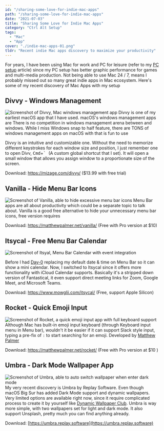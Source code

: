 ```yaml
---
id: "/sharing-some-love-for-indie-mac-apps"
path: "/sharing-some-love-for-indie-mac-apps"
date: "2021-07-03"
title: "Sharing Some Love for Indie Mac Apps"
category: "Ctrl Alt Setup"
tags:
  - "Mac"
  - "App"
cover: "./indie-mac-apps-01.png"
tldr: "Recent indie Mac apps discovery to maximize your productivity"
---
```


For years, I have been using Mac for work and PC for leisure (refer to my [PC setup](/a-journey-of-computer-setup/) article) since my PC setup has better graphic performance for games and multi-media production. Not being able to use Mac 24 / 7, means I probably missed out so many great indie apps in Mac ecosystem. Here's some of my recent discovery of Mac Apps with my setup


## Divvy - Windows Management
![Screenshot of Divvy, Mac windows management app](./divvy-screenshot.jpg)
Divvy is one of my earliest macOS app that I have used. macOS's windows management apps are There is no competition in windows management arena between  and windows. While I miss Windows snap to half feature, there are TONS of windows management apps on macOS with that is fun to use

Divvy is an intuitive and customizable one. Without the need to memorize different keystrokes for each window size and position, I just remember one to open Divv,  <kbd>Cmd</kbd>+<kbd>` </kbd> (A custom global shortcut that I set). It will open a small window that allows you assign window to a proportionate size of the screen.

Download: https://mizage.com/divvy/ ($13.99 with free trial)

## Vanilla - Hide Menu Bar Icons
![Screenshot of Vanilla, able to hide excessive menu bar icons](https://matthewpalmer.net/vanilla/0-lowres.jpg)
Menu Bar apps are all about productivity which could be a separate topic to talk about. Vanilla is a good free alternative to hide your unnecessary menu bar icons, free version requires

Download: https://matthewpalmer.net/vanilla/ (Free with Pro version at $10)

## Itsycal - Free Menu Bar Calendar
![Screenshot of Itsyal, Menu Bar Calendar with event integration](./itsycalbanner2@2x.png)

Before I had [Day-0](https://shauninman.com/archive/2020/04/08/day_o_mac_menu_bar_clock_for_catalina) replacing my default date & time on Menu Bar so it can show a mini calendar. Now, I switched to Itsycal since it offers more functionality with iCloud Calendar supports. Basically it's a stripped down version of Fantastical, it even support direct meeting links for Zoom, Google Meet, and Microsoft Teams.

Download: https://www.mowglii.com/itsycal/ (Free, support Apple Silicon)

## Rocket - Quick Emoji Input
![Screenshot of Rocket, a quick emoji input app with full keyboard support](./rocket-screenshot.jpg)
Although Mac has built-in emoji input keyboard (through Keyboard input menu in Menu bar), wouldn't it be easier if it can support Slack style input, typing a pre-fix of `:` to start searching for an emoji. Developed by [Matthew Palmer](https://matthewpalmer.net)

Download: https://matthewpalmer.net/rocket/ (Free with Pro version at $10 )

## Umbra - Dark Mode Wallpaper App
![Screenshot of Umbra, able to auto switch wallpaper when enter dark mode](./umbra-screenshot.jpg)
My very recent discovery is Umbra by Replay Software. Even though macOS Big Sur has added Dark Mode support and dynamic wallpapers. Very limited options are available right now, since it require complicated process to create it by yourself like [Dynamic Wallpaper Club](https://dynamicwallpaper.club/gallery). Umbra is way more simple, with two wallpapers set for light and dark mode. It also support Unsplash, pretty much you can find anything already.

Download: [https://umbra.replay.software](https://umbra.replay.software)